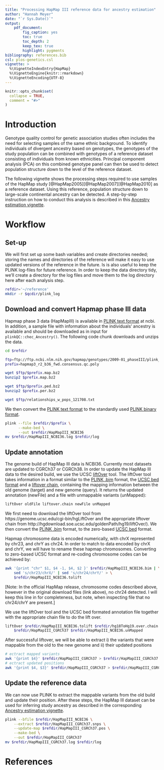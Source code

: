 ```yaml
---
title: "Processing HapMap III reference data for ancestry estimation"
author: "Hannah Meyer"
date: "`r Sys.Date()`"
output:
    pdf_document:
        fig_caption: yes
        toc: true
        toc_depth: 2
        keep_tex: true
        highlight: pygments
bibliography: references.bib
csl: plos-genetics.csl
vignette: >
  %\VignetteIndexEntry{HapMap}
  %\VignetteEngine{knitr::rmarkdown}
  %\VignetteEncoding{UTF-8}
---
```


```r
knitr::opts_chunk$set(
  collapse = TRUE,
  comment = "#>"
)
```
# Introduction
Genotype quality control for genetic association studies often includes the need
for selecting samples of the same ethnic background.
To identify individuals of divergent ancestry based on genotypes, the genotypes
of the study population can be combined with genotypes of a reference dataset
consisting of individuals from known ethnicities. 
Principal component analysis (PCA) on this combined genotype panel can then be
used to detect population structure down to the level of the reference dataset.

The following vignette shows the processing steps required to use samples of the
HapMap study [@HapMap2005][@HapMap2007][@HapMap2010] as a reference dataset. 
Using this reference, population structure down to large-scale continental
ancestry can be detected. A step-by-step instruction on how to conduct this
analysis is described in this
[Ancestry estimation vignette](https://meyer-lab-cshl.github.io/plinkQC/articles/AncestryCheck.html).


# Workflow
## Set-up
We will first set up some bash variables and create directories needed; storing
the names and directories of the reference will make it easy to use 
updated versions of the reference in the future. 
Is is also useful to keep the PLINK log-files for future reference. In order to
keep the data directory tidy, we'll create a directory for the log files and
move them to the log directory here after each analysis step.

```bash
refdir='~/reference'
mkdir -r $qcdir/plink_log
```

## Download and convert Hapmap phase III data
Hapmap phase 3 data (HapMapIII) is available in
[PLINK text format](https://www.cog-genomics.org/plink/1.9/input#ped) at ncbi.
In addition, a sample file with information about the individuals' ancestry
is available and should be downloaded as in input for `plinkQC::chec_Ancestry()`.
The following code chunk downloads and unzips the data.
```bash
cd $refdir

ftp=ftp://ftp.ncbi.nlm.nih.gov/hapmap/genotypes/2009-01_phaseIII/plink_format/
prefix=hapmap3_r2_b36_fwd.consensus.qc.poly

wget $ftp/$prefix.map.bz2
bunzip2 $prefix.map.bz2

wget $ftp/$prefix.ped.bz2
bunzip2 $prefix.per.bz2

wget $ftp/relationships_w_pops_121708.txt
```

We then convert the
[PLINK text format](https://www.cog-genomics.org/plink/1.9/input#ped) to the
standardly used
[PLINK binary format](https://www.cog-genomics.org/plink/1.9/inputbped).
```bash
plink --file $refdir/$prefix \
      --make-bed \
      --out $refdir/HapMapIII_NCBI36
mv $refdir/HapMapIII_NCBI36.log $refdir/log
```

## Update annotation
The genome build of HapMap III data is NCBI36. Currently most datasets are
updated to CGRCh37 or CGRCh38. In order to update the HapMap III data to the
desired build, we use the UCSC 
[liftOver](https://genome.ucsc.edu/cgi-bin/hgLiftOver) tool. The liftOver tool
takes information in a format similar to the [PLINK .bim](https://www.cog-genomics.org/plink/1.9/formats#bim) format, the [UCSC bed format](https://genome.ucsc.edu/FAQ/FAQformat.html#format1) and a
[liftover chain](http://hgdownload.soe.ucsc.edu/goldenPath/hg19/liftOver/),
containing the mapping information between the old genome (target) and new
genome (query). 
It returns the updated annotation (newFile) and a file with unmappable variants
(unMapped):
```bash
liftOver oldFile liftover.chain newFile unMapped
```

We first need to download the liftOver tool from
https://genome.ucsc.edu/cgi-bin/hgLiftOver and the appropriate liftover chain from http://hgdownload.soe.ucsc.edu/goldenPath/hg19/liftOver/). We then convert the
[PLINK .bim](https://www.cog-genomics.org/plink/1.9/formats#bim) format, to the
zero-based [UCSC bed](https://genome.ucsc.edu/FAQ/FAQformat.html#format1)
format.

Hapmap chromosome data is encoded numerically, with chrX represented by chr23,
and chrY as chr24. In order to match to data encoded by chrX and chrY, we will
have to rename these hapmap chromosomes. Converting to zero-based UCSC format 
and re-coding chromosome codes can be achieved by:

```bash
awk '{print "chr" $1, $4 -1, $4, $2 }' $refdir/HapMapIII_NCBI36.bim | \
    sed 's/chr23/chrX/' | sed 's/chr24/chrY/' > \
    $refdir/HapMapIII_NCBI36.tolift
```

[Note: In the official HapMap release, chromosome codes described above, however
in the original download files (link above), no chr24 detected. I will keep this
line in for completeness, but note, when inspecting file that no chr24/chrY are
present.]

We use the liftOver tool and the UCSC bed formated annotation file together
with the appropriate chain file to do the lift over.

```bash
liftOver $refdir/HapMapIII_NCBI36.tolift $refdir/hg18ToHg19.over.chain \
    $refdir/HapMapIII_CGRCh37 $refdir/HapMapIII_NCBI36.unMapped
```

After successful liftover, we will be able to extract i) the variants that were
mappable from the old to the new genome and ii) their updated positions

```bash
# ectract mapped variants
awk '{print $4}' $refdir/HapMapIII_CGRCh37 > $refdir/HapMapIII_CGRCh37.snps
# ectract updated positions
awk '{print $4, $3}' $refdir/HapMapIII_CGRCh37 > $refdir/HapMapIII_CGRCh37.pos
```

## Update the reference data
We can now use PLINK to extract the mappable variants from the old build and
update their position. After these steps, the HapMap III dataset can be used 
for inferring study ancestry as described in the corresponding [Ancestry estimation vignette](https://meyer-lab-cshl.github.io/plinkQC/articles/AncestryCheck.html).
```bash
plink --bfile $refdir/HapMapIII_NCBI36 \
    --extract $refdir/HapMapIII_CGRCh37.snps \
    --update-map $refdir/HapMapIII_CGRCh37.pos \
    --make-bed \
    --out $refdir/HapMapIII_CGRCh37
mv $refdir/HapMapIII_CGRCh37.log $refdir/log
```

# References
